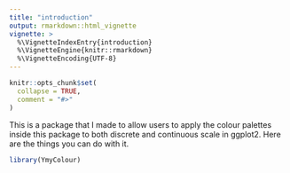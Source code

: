 ```yaml
---
title: "introduction"
output: rmarkdown::html_vignette
vignette: >
  %\VignetteIndexEntry{introduction}
  %\VignetteEngine{knitr::rmarkdown}
  %\VignetteEncoding{UTF-8}
---
```


```r
knitr::opts_chunk$set(
  collapse = TRUE,
  comment = "#>"
)
```

This is a package that I made to allow users to apply the colour palettes inside this package to both discrete and continuous scale in ggplot2. Here are the things you can do with it.

```r
library(YmyColour)
```
